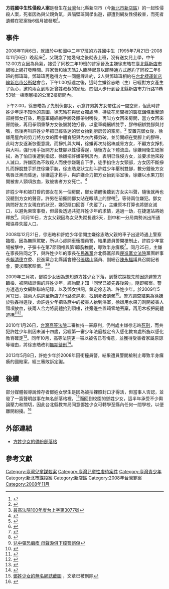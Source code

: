 {{Infobox civilian attack
|title= 方姓國中生性侵殺人案
|location= {{TWN}}台北縣新店市力行路11巷53號2樓
|date=2008年11月6日
|motive=[[性侵害|性侵害]]
|weapons=膠帶、童軍繩
|fatalities=1
|injuries=1
|victim=方姓、鄧姓女國中生
|perps=徐志皓（19歲）、許姓少年（13歲）
}}
'''方姓國中生性侵殺人案'''是發生在[[台灣|台灣]]台北縣新店市（今[[新北市|新北市]][[新店區|新店區]]）的一起性侵殺人案，死者因為與父親負氣，與隔壁班同學出遊，卻遭到網友性侵殺害，而死者遺體在犯案後6個月被發現<ref>{{cite news|title=〈冷血 姦殺國二女 被捕還做鬼臉〉|url=http://tw.nextmedia.com/applenews/article/art_id/31622881/IssueID/20090513|work=《[[蘋果日報_(台灣)|蘋果日報]]》|publisher=蘋果日報出版發展有限公司|language=zh-tw|accessdate=2009-05-13|archive-url=https://web.archive.org/web/20090526114950/http://tw.nextmedia.com/applenews/article/art_id/31622881/IssueID/20090513|archive-date=2009-05-26|dead-url=yes}}</ref>。

== 事件 ==
2008年11月6日，就讀於中和國中二年17班的方姓國中生（1995年7月21日-2008年11月6日）晚起床<ref>{{Cite web|url= http://www.wretch.cc/blog/susan0721aa/2194141|title= 安安 7月21 妹妹15歲生日ㄛ|accessdate= 20106-8|author= susan0721aa|authorlink= http://www.wretch.cc/user/susan0721aa|work= [[無名小站_(台灣)|無名小站]]|archive-date= 2013-07-02|archive-url= https://web.archive.org/web/20130702011906/http://www.wretch.cc/blog/susan0721aa/2194141|dead-url= no}}</ref>，父親念了她幾句之後就去上班，沒有送女兒上學，中午12:00方女因為負氣，接受了同校二年19班的許家晉及主嫌徐志皓在[[新北市|臺北縣]][[新店區|新店市]]網咖上網打發時間。許家晉和徐志皓2人臨時起意以即時通方式邀約了同校二年6班的鄧瑋瑋，鄧瑋瑋再邀得方女一同翹課赴約，2人與鄧瑋瑋相約在[[台北捷運新店線|台北捷運新店線]][[新店市公所站|新店市公所站]]會合，下午1:00抵達之後，這時主嫌徐志皓（{{Birth date|1990|6|1}}生）已經對方女產生了色心，邀約兩女到附近曾姓叔叔的家玩，四個人步行到台北縣新店市力行路11巷53號一棟兩層樓的公寓2樓房間內。

下午2:00，徐志皓為了先制伏鄧女，示意許男將方女帶往另一間空房，但此時許姓少年還不知他的意圖，徐志皓在與鄧女獨處時，持放在房間裡的窗框鋁條重擊頭部將鄧女打昏，用童軍繩綑綁手腳及膠帶封嘴後，再叫方女回來房間，當方女回來房間後，再用拳頭重擊方女後腦將她打昏，以童軍繩綑綁雙手，膠帶綑綁雙腳與封嘴，然後再叫許姓少年把已經昏迷的鄧女抬到廚房旁的空房。<ref>[http://jirs.judicial.gov.tw/FJUD/PrintFJUD03_0.aspx?jrecno=100%2c%E5%8F%B0%E4%B8%8A%2c3077%2c20110609&v_court=TPS+%E6%9C%80%E9%AB%98%E6%B3%95%E9%99%A2&v_sys=M&jyear=100&jcase=%E5%8F%B0%E4%B8%8A&jno=3077&jdate=1000609&jcheck= 最高法院100年度台上字第3077號]{{Dead link|date=2019年12月 |bot=InternetArchiveBot |fix-attempted=yes }}</ref>
安置完鄧女後，徐嫌用屋內的剪刀將方女的國中體育服與內衣內褲剪破，並剪開綑在雙腳上的膠帶，此時方女逐漸恢復意識，而掙扎與大叫，徐嫌再次持鋁棒威脅方女，不顧方女掙扎與大叫，強行用手扳開方女雙腳以性侵得逞，隨後方女下體流血，徐嫌用衛生紙擦拭，為了怕日後遭到指認，徐嫌把許嫌帶到房內，表明已性侵方女，並要求他來殺人滅口，許嫌因為不敢殺人而使徐嫌親自下手，徒手掐住方女頸部，方女因不斷掙扎而掙脫雙手抓住徐嫌手腕，徐志皓見狀立刻叫許姓少年壓制雙腳，數分鐘後方女嘴唇泛黑而昏迷，徐嫌這才鬆手，與許嫌合力把方女抬到浴室後，徐嫌以水果刀割開被害人頸項放血，致被害者方女死亡。<ref>{{cite news|url=http://www.libertytimes.com.tw/2009/new/aug/4/today-so17.htm|title=姦殺國中女 惡狼被求死刑|accessdate=2009-08-04|author=何瑞玲|work=自由時報|6=|language=zh-tw|archive-date=2009-08-07|archive-url=https://web.archive.org/web/20090807003215/http://www.libertytimes.com.tw/2009/new/aug/4/today-so17.htm|dead-url=no}}</ref>

許姓少年和被打昏的鄧女在另一個房間，鄧女清醒後聽到方女尖叫聲，隨後就再也沒聽到方女的聲音。許男在{{Link-ja|棄屍|死体遺棄}}前撕開鄧女貼在眼睛上的膠帶<ref>{{Cite web |url=http://tw.myblog.yahoo.com/jw!HIDIfWWQFR8uFcB4AqGyjZxyHp0-/article?mid=113&next=98&l=a&fid=22 |title=存档副本 |accessdate=2013-04-09 |archive-date=2019-09-17 |archive-url=https://web.archive.org/web/20190917230826/http://tw.myblog.yahoo.com/jw!HIDIfWWQFR8uFcB4AqGyjZxyHp0-/article?mid=113&next=98&l=a&fid=22 |dead-url=yes }}</ref>，等待兩位嫌犯。鄧女詢問好友方女現在的狀況，嫌犯隨口回答「失蹤了」，主嫌原本打算也將鄧女滅口，以避免東窗事發，但最後透過共犯許姓少年的求情，逃過一劫，在捷運站將她釋放<ref>{{cite news
|url= http://www.tvbs.com.tw/news/news_list.asp?no=sunkiss20090513121405|title=〈少女遭割喉棄屍　18歲兇嫌收押〉|accessdate= 2009-05-13|author=黃子瑀|work=華視新聞|publisher=[[中華電視公司|中華電視公司]]|language=zh-tw}}</ref>。同月10日，方女父親因為女兒失蹤長達3天，到中和一分局南勢派出所通報協尋失蹤人口。

2008年12月21日，徐志皓和許姓少年偷開主嫌徐志皓父親的車子出遊時遇上警察臨檢，因為無照駕駛，所以心虛開車衝撞員警，結果遭員警開槍制止，許姓少年當場被擊中，子彈卡在第7節頸椎與第1節胸椎間，導致半身癱瘓<ref>{{cite news|url= http://news.ftv.com.tw/?sno=2009512S17M1&type=Class|title=〈兩嫌曾撞警遭開槍 記者會嗆警〉|accessdate=2009-05-12|work=[[民視|民視]]}}</ref>。同月25日，主嫌在家長陪同之下，與許姓少年的家長在[[民進黨|民進黨]]台北縣黨部與[[民進黨|民進黨]][[立法院|立法院]]黨團幹事長[[賴清德|賴清德]]立委、民進黨台北縣議會總召[[張瑞山|張瑞山]]議員、副總召[[陳永福|陳永福]]議員召開記者會，要求國家賠償。<ref>{{Cite news|url=http://www.cdnews.com.tw/cdnews_site/docDetail.jsp?coluid=108&docid=100764107|title=〈兩嫌曾撞警遭開槍 記者會嗆警〉|accessdate=2009-05-12|work=《[[中央日報|中央日報]]》|publisher=中央日報網路報|language=zh-tw|archive-url=https://web.archive.org/web/20141110190208/http://www.cdnews.com.tw/cdnews_site/docDetail.jsp?coluid=108&docid=100764107|archive-date=2014-11-10|dead-url=yes}}</ref><ref>[https://www.youtube.com/watch?v=Mns0eFXyRY8 兒中彈恐癱瘓 母聲淚俱下控警誤傷]</ref>

2009年三月初，鄧姓少女因為想知道方姓少女下落，到醫院探視先前因逃避警方臨檢、被開槍誤傷的許姓少年，經詢問才知「同學已被先姦後殺」，隨即報案。警方透過方女網路聯絡記錄，以及鄧女供詞，鎖定徐志皓、許姓少年。於2009年5月12日，據兩人供詞至新店力行路棄屍處，找到死者遺骸<ref>{{cite news |url=http://www.nownews.com/2009/05/12/138-2449908.htm |title=殺國中女、駕車衝撞警方 兩嫌還敢要國賠 |publisher=今日新聞網 |date=2009-05-12 |author=社會中心／綜合報導 |accessdate=2011-11-21 |archive-date=2009-05-15 |archive-url=https://web.archive.org/web/20090515022444/http://www.nownews.com/2009/05/12/138-2449908.htm |dead-url=no }}</ref>。警方調查結果為徐嫌於強姦得逞後，命許姓少年把昏厥中的被害人抬到浴室，徐嫌用水果刀割開被害人頸項放血，後兩人合力將屍體抬到頂樓，往旁邊空置畸零地丟棄，再用木板把屍體遮掩<ref>{{cite news |url=http://news.ltn.com.tw/index.php/news/society/paper/302912 |title=國二女生遭姦殺 棄屍暗巷成白骨 |publisher=自由時報 |date=2009-05-13 |accessdate=2017-06-27 |archive-date=2019-12-08 |archive-url=https://web.archive.org/web/20191208054014/https://news.ltn.com.tw/index.php/news/society/paper/302912 |dead-url=no }}</ref><ref>{{cite news |url=http://www.libertytimes.com.tw/2009/new/may/13/today-so2.htm |title=住戶與屍僅隔1門 屍臭半年無人問 |publisher=自由時報 |date=2009-05-13 |accessdate=2011-11-21 |archive-date=2009-05-17 |archive-url=https://web.archive.org/web/20090517105152/http://www.libertytimes.com.tw/2009/new/may/13/today-so2.htm |dead-url=no }}</ref>。

2010年1月26日，[[台灣高等法院|台灣高等法院]]二審維持一審原判，仍判處主嫌徐志皓[[死刑|死刑]]，而共犯許姓少年則因未滿十四歲，另經第一審少年法庭裁定令入感化教育處所施以感化教育確定<ref>{{Cite news|url=http://www.libertytimes.com.tw/2010/new/jan/27/today-so19.htm|title=〈姦殺女國中生 徐志皓仍判死刑〉|accessdate=2010-01-26|work=《[[自由時報|自由時報]]》|publisher=自由時報企業股份有限公司|language=zh-tw|archive-date=2010-02-02|archive-url=https://web.archive.org/web/20100202023409/http://www.libertytimes.com.tw/2010/new/jan/27/today-so19.htm|dead-url=no}}</ref>。同年10月，高等法院更一審以被告已有悔意，並獲得受害者家屬原諒等理由，將徐志皓改判[[無期徒刑|無期徒刑]]<ref>{{Cite news|url=http://iservice.libertytimes.com.tw/liveNews/news.php?no=436090&type=%E7%A4%BE%E6%9C%83|title=〈徐志皓有悔意　性侵案更一審改判無期〉|work=《自由時報》|publisher=自由時報企業股份有限公司|language=zh-tw|accessdate=2011-08-08}}{{dead link|date=2018年3月 |bot=InternetArchiveBot |fix-attempted=yes }}</ref>。

2013年5月8日，許姓少年於2008年因衝撞員警，結果遭員警開槍制止導致半身癱瘓的國賠案，經三審敗訴定讞。

== 後續 ==
部分媒體報導說倖存者鄧姓女學生是因為被拍裸照封口才得活，但當事人否認，並發了一篇聲明啟事在無名部落格裡，<ref>[http://bbs-openfind.myweb.hinet.net/BadGirl.jpg 鄧姓少女的無名網誌截圖] {{Wayback|url=http://bbs-openfind.myweb.hinet.net/BadGirl.jpg |date=20140826113843 }}，文章已被刪除</ref>而回到校園的鄧姓少女，這半年承受不少輿論壓力和關切，因此台北縣教育局同意鄧姓少女可轉學至縣內任何一間學校，以便離開紛擾。<ref>{{cite news|url=http://news.ftv.com.tw/NewsContent.aspx?sno=2009514S09M1&ntype=class|title=姦殺案倖存 少女部落格喊冤|accessdate=2009-05-14|author=|work=[[民視|民視]]|6=|language=zh-tw}}{{Dead link|date=2020年7月 |bot=InternetArchiveBot |fix-attempted=yes }}</ref>
==外部連結==
*[http://a0952586583.pixnet.net/ 方姓少女的備份部落格]

== 參考文獻 ==
{{Wikisource|臺灣高等法院99年度上重更(一)字第32號刑事判決}}
{{reflist}}

[[Category:臺灣兒童謀殺案|Category:臺灣兒童謀殺案]]
[[Category:臺灣兒童性虐待案件|Category:臺灣兒童性虐待案件]]
[[Category:臺灣青少年|Category:臺灣青少年]]
[[Category:新北市謀殺案|Category:新北市謀殺案]]
[[Category:新店區|Category:新店區]]
[[Category:2008年台灣罪案|Category:2008年台灣罪案]]
[[Category:2008年11月|Category:2008年11月]]